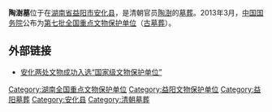 {{文物保护单位
| 级别 = 全国
| 名称 = 陶澍墓
| 编号 = 7-0637-2-121 
| 分类 = 古墓葬
| 时代 = 清
| 所在 = [[湖南省|湖南省]][[益阳市|益阳市]][[安化县|安化县]]
| 登录 = 2013年3月
| Cat = 湖南全国重点文物保护单位
}}
'''陶澍墓'''位于在[[湖南省|湖南省]][[益阳市|益阳市]][[安化县|安化县]]，是清朝官员[[陶澍|陶澍]]的[[墓葬|墓葬]]。2013年3月，[[中华人民共和国国务院|中国国务院]]公布为[[第七批全国重点文物保护单位|第七批全国重点文物保护单位]]（[[第七批全国重点文物保护单位中的古墓葬|古墓葬]]）。

== 外部链接 ==
*[http://www.ahxww.cn/Info.aspx?ModelId=1&Id=34870 安化两处文物成功入选“国家级文物保护单位”]

{{湖南全国重点文物保护单位}}

[[Category:湖南全国重点文物保护单位|Category:湖南全国重点文物保护单位]]
[[Category:益阳文物保护单位|Category:益阳文物保护单位]]
[[Category:益阳墓葬|Category:益阳墓葬]]
[[Category:安化县|Category:安化县]]
[[Category:清朝墓葬|Category:清朝墓葬]]